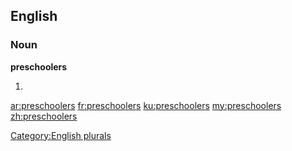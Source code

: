 ==English==

===Noun===
'''preschoolers'''

# {{plural of|[[preschooler]]}}

[[Category:English plurals]]

[[ar:preschoolers]]
[[fr:preschoolers]]
[[ku:preschoolers]]
[[my:preschoolers]]
[[zh:preschoolers]]